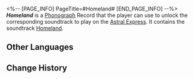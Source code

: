 <%-- [PAGE_INFO]
PageTitle=#Homeland#
[END_PAGE_INFO] --%>
{{Item Infobox
|title       = ''Homeland''
|id          = 210404
|image       = Item Homeland.png{{subst:void|<!--$UPLOAD:<<SpriteOutput/ItemFigures/210001.png>-<Item Homeland.png>-<Item Icons>>-->}}
|type        = Disk
|invCategory = Valuables
|rarity      = 3
|effect      = 
|description = A record that can be played on the Express' phonograph. It might be a chance acquisition or a gift from someone else. All sorts of memories surge up when the music plays &mdash; the smiles, encounters, touches, and the excitement of battle. Maybe that is why people still collect records even as society rapidly advances.<br />The current record contains the track "Homeland."
}}
{{Description|''O gods, pray tell me the tale: of those drifting heroes and of the days of their homecoming stolen from them by the gods.''}}
'''''Homeland''''' is a [[Phonograph]] Record that the player can use to unlock the corresponding soundtrack to play on the [[Astral Express]]. It contains the soundtrack [[Homeland]].

==Other Languages==
{{Other Languages
|en   = ''Homeland''
|zhs  = 《故乡》
|zht  = 《故鄉》
|ja   = 『故郷』
|ko   = ≪고향≫
|es   = Hogar
|fr   = ''Homeland''
|ru   = Homeland
|th   = Homeland
|vi   = "Cố Hương"
|de   = „Heimat“
|id   = "Homeland"
|pt   = "Homeland"
}}

==Change History==
{{Change History|3.4}}